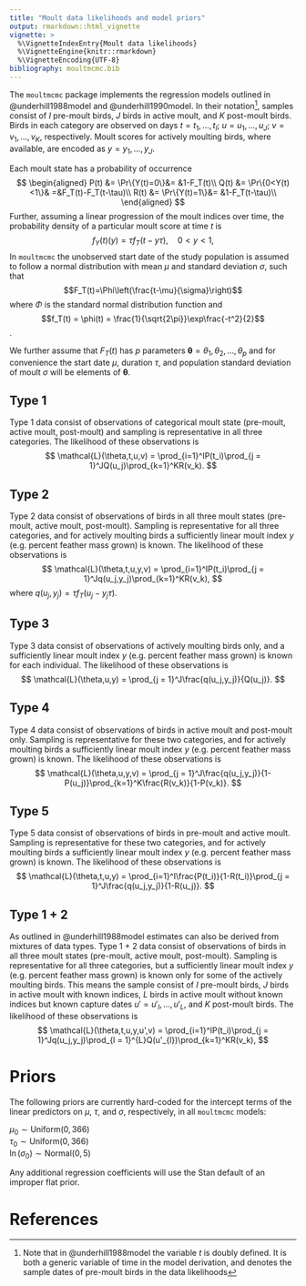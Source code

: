 ```yaml
---
title: "Moult data likelihoods and model priors"
output: rmarkdown::html_vignette
vignette: >
  %\VignetteIndexEntry{Moult data likelihoods}
  %\VignetteEngine{knitr::rmarkdown}
  %\VignetteEncoding{UTF-8}
bibliography: moultmcmc.bib
---
```


The `moultmcmc` package implements the regression models outlined in @underhill1988model and @underhill1990model. In their notation^[Note that in @underhill1988model the variable $t$ is doubly defined. It is both a generic variable of time in the model derivation, and denotes the sample dates of pre-moult birds in the data likelihoods], samples consist of $I$ pre-moult birds, $J$ birds in active moult, and $K$ post-moult birds. Birds in each category are observed on days $t = t_1,\ldots,t_I$; $u = u_1,\ldots,u_J$; $v = v_1,\ldots,v_K$, respectively. Moult scores for actively moulting birds, where available, are encoded as $y = y_1,\ldots,y_J$.

Each moult state has a probability of occurrence
$$
\begin{aligned}
P(t) &= \Pr\{Y(t)=0\}&= &1-F_T(t)\\
Q(t) &= \Pr\{0<Y(t)<1\}& =&F_T(t)-F_T(t-\tau)\\
R(t) &= \Pr\{Y(t)=1\}&= &1-F_T(t-\tau)\\
\end{aligned}
$$
Further, assuming a linear progression of the moult indices over time, the probability density of a particular moult score at time $t$ is
$$
f_Y(t)(y)=\tau f_T(t-y\tau),\quad0 < y < 1,
$$
In `moultmcmc` the unobserved start date of the study population is assumed to follow a normal distribution with mean $\mu$ and standard deviation $\sigma$, such that $$F_T(t)=\Phi\left(\frac{t-\mu}{\sigma}\right)$$
where $\Phi$ is the standard normal distribution function and 
$$f_T(t) = \phi(t) = \frac{1}{\sqrt{2\pi}}\exp\frac{-t^2}{2}$$.

We further assume that $F_T(t)$ has $p$ parameters $\mathbf{\theta} = \theta_1, \theta_2, \ldots, \theta_p$ and for convenience the start date $\mu$, duration $\tau$, and population standard deviation of moult $\sigma$ will be elements of $\mathbf{\theta}$.

## Type 1
Type 1 data consist of observations of categorical moult state (pre-moult, active moult, post-moult) and sampling is representative in all three categories. The likelihood of these observations is 
$$
\mathcal{L}(\theta,t,u,v) = \prod_{i=1}^IP(t_i)\prod_{j = 1}^JQ(u_j)\prod_{k=1}^KR(v_k).
$$

## Type 2
Type 2 data consist of observations of birds in all three moult states (pre-moult, active moult, post-moult). Sampling is representative for all three categories, and for actively moulting birds a sufficiently linear moult index $y$ (e.g. percent feather mass grown) is known. The likelihood of these observations is
$$
\mathcal{L}(\theta,t,u,y,v) = \prod_{i=1}^IP(t_i)\prod_{j = 1}^Jq(u_j,y_j)\prod_{k=1}^KR(v_k),
$$
where $q(u_j,y_j) = \tau f_T(u_j-y_j\tau).$

## Type 3
Type 3 data consist of observations of actively moulting birds only, and a sufficiently linear moult index $y$ (e.g. percent feather mass grown) is known for each individual. The likelihood of these observations is
$$
\mathcal{L}(\theta,u,y) = \prod_{j = 1}^J\frac{q(u_j,y_j)}{Q(u_j)}.
$$

## Type 4
Type 4 data consist of observations of birds in active moult and post-moult only. Sampling is representative for these two categories, and for actively moulting birds a sufficiently linear moult index $y$ (e.g. percent feather mass grown) is known. The likelihood of these observations is
$$
\mathcal{L}(\theta,u,y,v) = \prod_{j = 1}^J\frac{q(u_j,y_j)}{1-P(u_j)}\prod_{k=1}^K\frac{R(v_k)}{1-P(v_k)}.
$$

## Type 5
Type 5 data consist of observations of birds in pre-moult and active moult. Sampling is representative for these two categories, and for actively moulting birds a sufficiently linear moult index $y$ (e.g. percent feather mass grown) is known. The likelihood of these observations is
$$
\mathcal{L}(\theta,t,u,y) = \prod_{i=1}^I\frac{P(t_i)}{1-R(t_i)}\prod_{j = 1}^J\frac{q(u_j,y_j)}{1-R(u_j)}.
$$

## Type 1 + 2
As outlined in @underhill1988model estimates can also be derived from mixtures of data types. Type 1 + 2 data consist of observations of birds in all three moult states (pre-moult, active moult, post-moult). Sampling is representative for all three categories, but a sufficiently linear moult index $y$ (e.g. percent feather mass grown) is known only for some of the actively moulting birds. This means the sample consist of $I$ pre-moult birds, $J$ birds in active moult with known indices, $L$ birds in active moult without known indices but known capture dates $u'=u'_l,\ldots,u'_L$, and $K$ post-moult birds.
The likelihood of these observations is
$$
\mathcal{L}(\theta,t,u,y,u',v) = \prod_{i=1}^IP(t_i)\prod_{j = 1}^Jq(u_j,y_j)\prod_{l = 1}^{L}Q(u'_{l})\prod_{k=1}^KR(v_k),
$$

# Priors
The following priors are currently hard-coded for the intercept terms of the linear predictors on $\mu$, $\tau$, and $\sigma$, respectively, in all `moultmcmc` models:

$\mu_0 \sim \mathrm{Uniform(0,366)}$   
$\tau_0 \sim \mathrm{Uniform(0,366)}$    
$\ln(\sigma_0) \sim \mathrm{Normal(0,5)}$

Any additional regression coefficients will use the Stan default of an improper flat prior.


# References
